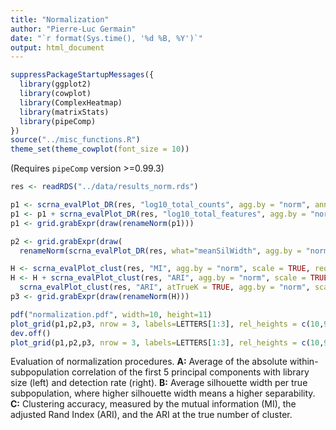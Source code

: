 ```yaml
---
title: "Normalization"
author: "Pierre-Luc Germain"
date: "`r format(Sys.time(), '%d %B, %Y')`"
output: html_document
---
```


```r
suppressPackageStartupMessages({
  library(ggplot2)
  library(cowplot)
  library(ComplexHeatmap)
  library(matrixStats)
  library(pipeComp)
})
source("../misc_functions.R")
theme_set(theme_cowplot(font_size = 10))
```

(Requires `pipeComp` version >=0.99.3)

```r
res <- readRDS("../data/results_norm.rds")
```

```r
p1 <- scrna_evalPlot_DR(res, "log10_total_counts", agg.by = "norm", anno_legend=FALSE)
p1 <- p1 + scrna_evalPlot_DR(res, "log10_total_features", agg.by = "norm", anno_legend=FALSE, reorder_rows=p1)
p1 <- grid.grabExpr(draw(renameNorm(p1)))

p2 <- grid.grabExpr(draw(
  renameNorm(scrna_evalPlot_DR(res, what="meanSilWidth", agg.by = "norm", value_format = "", show_heatmap_legend = TRUE))))

H <- scrna_evalPlot_clust(res, "MI", agg.by = "norm", scale = TRUE, reorder_rows=TRUE, anno_legend=FALSE)
H <- H + scrna_evalPlot_clust(res, "ARI", agg.by = "norm", scale = TRUE, reorder_rows = row.names(H@matrix), anno_legend=FALSE) +
  scrna_evalPlot_clust(res, "ARI", atTrueK = TRUE, agg.by = "norm", scale = TRUE, reorder_rows = row.names(H@matrix), anno_legend=FALSE)
p3 <- grid.grabExpr(draw(renameNorm(H)))
```

```r
pdf("normalization.pdf", width=10, height=11)
plot_grid(p1,p2,p3, nrow = 3, labels=LETTERS[1:3], rel_heights = c(10,9,10))
dev.off()
plot_grid(p1,p2,p3, nrow = 3, labels=LETTERS[1:3], rel_heights = c(10,9,10))
```

Evaluation of normalization procedures. **A:** Average of the absolute within-subpopulation correlation of the first 5 principal components with library size (left) and detection rate (right). **B:** Average silhouette width per true subpopulation, where higher silhouette width means a higher separability. **C:** Clustering accuracy, measured by the mutual information (MI), the adjusted Rand Index (ARI), and the ARI at the true number of cluster.

